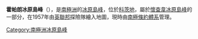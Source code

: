 {{expand|time=2013-12-31T11:00:00+00:00}}
{{unreferenced|time=2013-12-31T11:00:00+00:00}}
{{coord|81|33|S|28|45|W|source:GNIS|display=title}}

'''霍帕朗冰原島峰'''（{{lang-en|Hopalong Nunatak}}），是[[南極洲|南極洲]]的[[冰原島峰|冰原島峰]]，位於[[科茨地|科茨地]]，屬於[[懷查韋冰原島峰|懷查韋冰原島峰]]的一部分，在1957年由[[英聯邦|英聯邦]]探險隊繪入地圖，現時由[[南極條約體系|南極條約體系]]管理。

{{DEFAULTSORT:Hopalong Nunatak}}
[[Category:南極洲冰原島峰|Category:南極洲冰原島峰]]


{{CoatsLand-geo-stub}}